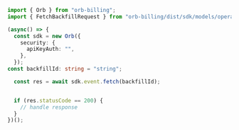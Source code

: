 ```typescript Fetch.ts
import { Orb } from "orb-billing";
import { FetchBackfillRequest } from "orb-billing/dist/sdk/models/operations";

(async() => {
  const sdk = new Orb({
    security: {
      apiKeyAuth: "",
    },
  });
const backfillId: string = "string";

  const res = await sdk.event.fetch(backfillId);


  if (res.statusCode == 200) {
    // handle response
  }
})();
```
